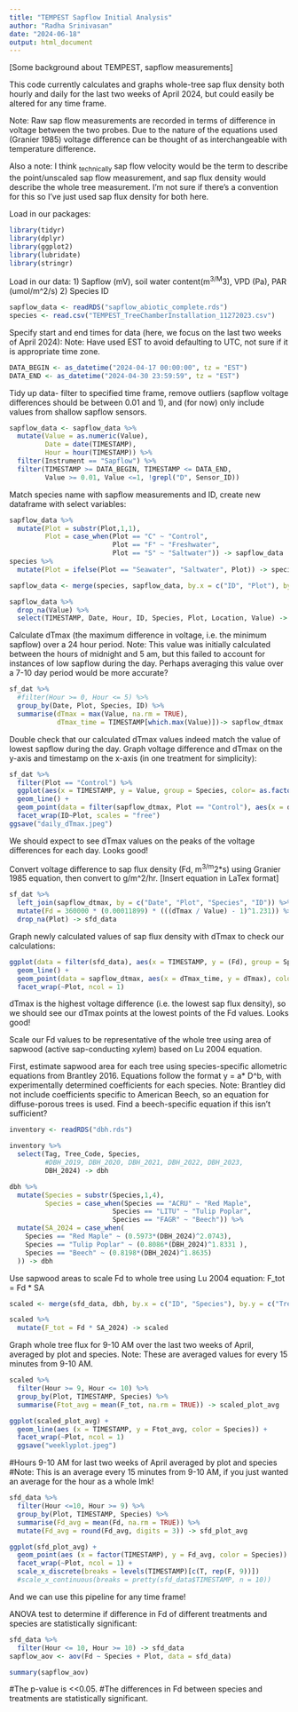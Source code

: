 ```yaml
---
title: "TEMPEST Sapflow Initial Analysis"
author: "Radha Srinivasan"
date: "2024-06-18"
output: html_document
---
```

[Some background about TEMPEST, sapflow measurements]

This code currently calculates and graphs whole-tree sap flux density both hourly and daily for the last two weeks of April 2024, but could easily be altered for any time frame. 

Note: Raw sap flow measurements are recorded in terms of difference in voltage between the two probes. Due to the nature of the equations used (Granier 1985) voltage difference can be thought of as interchangeable with temperature difference. 

Also a note: I think ~technically~ sap flow velocity would be the term to describe the point/unscaled sap flow measurement, and sap flux density would describe the whole tree measurement. I'm not sure if there's a convention for this so I've just used sap flux density for both here. 

Load in our packages:
```r
library(tidyr)
library(dplyr)
library(ggplot2)
library(lubridate)
library(stringr)
```

Load in our data: 
1) Sapflow (mV), soil water content(m^3/M^3), VPD (Pa), PAR (umol/m^2/s)
2) Species ID
```r
sapflow_data <- readRDS("sapflow_abiotic_complete.rds")
species <- read.csv("TEMPEST_TreeChamberInstallation_11272023.csv")
```

Specify start and end times for data (here, we focus on the last two weeks of April 2024):
Note: Have used EST to avoid defaulting to UTC, not sure if it is appropriate time zone. 
```r
DATA_BEGIN <- as_datetime("2024-04-17 00:00:00", tz = "EST")
DATA_END <- as_datetime("2024-04-30 23:59:59", tz = "EST")
```


Tidy up data- filter to specified time frame, remove outliers (sapflow voltage differences should be between 0.01 and 1), and (for now) only include values from shallow sapflow sensors. 

```r
sapflow_data <- sapflow_data %>% 
  mutate(Value = as.numeric(Value),
         Date = date(TIMESTAMP),
         Hour = hour(TIMESTAMP)) %>% 
  filter(Instrument == "Sapflow") %>%
  filter(TIMESTAMP >= DATA_BEGIN, TIMESTAMP <= DATA_END, 
         Value >= 0.01, Value <=1, !grepl("D", Sensor_ID)) 
```


Match species name with sapflow measurements and ID, create new dataframe with select variables: 

```r
sapflow_data %>% 
  mutate(Plot = substr(Plot,1,1),
         Plot = case_when(Plot == "C" ~ "Control",
                          Plot == "F" ~ "Freshwater",
                          Plot == "S" ~ "Saltwater")) -> sapflow_data
species %>%
  mutate(Plot = ifelse(Plot == "Seawater", "Saltwater", Plot)) -> species

sapflow_data <- merge(species, sapflow_data, by.x = c("ID", "Plot"), by.y = c("Sensor_ID", "Plot"), all.x = TRUE)

sapflow_data %>% 
  drop_na(Value) %>%
  select(TIMESTAMP, Date, Hour, ID, Species, Plot, Location, Value) -> sf_dat

```

Calculate dTmax (the maximum difference in voltage, i.e. the minimum sapflow) over a 24 hour period. 
Note: This value was initially calculated between the hours of midnight and 5 am, but this failed to account for instances of low sapflow during the day. Perhaps averaging this value over a 7-10 day period would be more accurate? 

```r
sf_dat %>% 
  #filter(Hour >= 0, Hour <= 5) %>% 
  group_by(Date, Plot, Species, ID) %>% 
  summarise(dTmax = max(Value, na.rm = TRUE), 
            dTmax_time = TIMESTAMP[which.max(Value)])-> sapflow_dtmax
```

Double check that our calculated dTmax values indeed match the value of lowest sapflow during the day. 
Graph voltage difference and dTmax on the y-axis and timestamp on the x-axis (in one treatment for simplicity):
```r
sf_dat %>% 
  filter(Plot == "Control") %>% 
  ggplot(aes(x = TIMESTAMP, y = Value, group = Species, color= as.factor(Species))) + 
  geom_line() + 
  geom_point(data = filter(sapflow_dtmax, Plot == "Control"), aes(x = dTmax_time, y = dTmax), color = "black") +
  facet_wrap(ID~Plot, scales = "free") 
ggsave("daily_dTmax.jpeg")
```
We should expect to see dTmax values on the peaks of the voltage differences for each day. Looks good!


Convert voltage difference to sap flux density (Fd, m^3/m^2*s) using Granier 1985 equation, then convert to g/m^2/hr. 
[Insert equation in LaTex format]

```r

sf_dat %>% 
  left_join(sapflow_dtmax, by = c("Date", "Plot", "Species", "ID")) %>% 
  mutate(Fd = 360000 * (0.00011899) * (((dTmax / Value) - 1)^1.231)) %>%
  drop_na(Plot) -> sfd_data
```


Graph newly calculated values of sap flux density with dTmax to check our calculations:
```r
ggplot(data = filter(sfd_data), aes(x = TIMESTAMP, y = (Fd), group = Species, color = as.factor(Species))) + 
  geom_line() + 
  geom_point(data = sapflow_dtmax, aes(x = dTmax_time, y = dTmax), color = "black") +
  facet_wrap(~Plot, ncol = 1) 
```

dTmax is the highest voltage difference (i.e. the lowest sap flux density), so we should see our dTmax points at the lowest points of the Fd values. Looks good!

Scale our Fd values to be representative of the whole tree using area of sapwood (active sap-conducting xylem) based on Lu 2004 equation. 

First, estimate sapwood area for each tree using species-specific allometric equations from Brantley 2016. 
Equations follow the format y = a* D^b, with experimentally determined coefficients for each species. 
Note: Brantley did not include coefficients specific to American Beech, so an equation for diffuse-porous trees is used. Find a beech-specific equation if this isn't sufficient?
```r
inventory <- readRDS("dbh.rds")

inventory %>%
  select(Tag, Tree_Code, Species, 
         #DBH_2019, DBH_2020, DBH_2021, DBH_2022, DBH_2023, 
         DBH_2024) -> dbh

dbh %>%
  mutate(Species = substr(Species,1,4),
         Species = case_when(Species == "ACRU" ~ "Red Maple",
                          Species == "LITU" ~ "Tulip Poplar",
                          Species == "FAGR" ~ "Beech")) %>%
  mutate(SA_2024 = case_when(
    Species == "Red Maple" ~ (0.5973*(DBH_2024)^2.0743),
    Species == "Tulip Poplar" ~ (0.8086*(DBH_2024)^1.8331 ),
    Species == "Beech" ~ (0.8198*(DBH_2024)^1.8635)
  )) -> dbh

```

Use sapwood areas to scale Fd to whole tree using Lu 2004 equation:
F_tot = Fd * SA 
```r
scaled <- merge(sfd_data, dbh, by.x = c("ID", "Species"), by.y = c("Tree_Code", "Species"), all.x = TRUE)

scaled %>%
  mutate(F_tot = Fd * SA_2024) -> scaled
```

Graph whole tree flux for 9-10 AM over the last two weeks of April, averaged by plot and species. 
Note: These are averaged values for every 15 minutes from 9-10 AM. 
```r
scaled %>% 
  filter(Hour >= 9, Hour <= 10) %>% 
  group_by(Plot, TIMESTAMP, Species) %>% 
  summarise(Ftot_avg = mean(F_tot, na.rm = TRUE)) -> scaled_plot_avg

ggplot(scaled_plot_avg) + 
  geom_line(aes (x = TIMESTAMP, y = Ftot_avg, color = Species)) + 
  facet_wrap(~Plot, ncol = 1)
  ggsave("weeklyplot.jpeg")
```


#Hours 9-10 AM for last two weeks of April averaged by plot and species
#Note: This is an average every 15 minutes from 9-10 AM, if you just wanted an average for the hour as a whole lmk!
```r
sfd_data %>% 
  filter(Hour <=10, Hour >= 9) %>% 
  group_by(Plot, TIMESTAMP, Species) %>% 
  summarise(Fd_avg = mean(Fd, na.rm = TRUE)) %>% 
  mutate(Fd_avg = round(Fd_avg, digits = 3)) -> sfd_plot_avg

ggplot(sfd_plot_avg) + 
  geom_point(aes (x = factor(TIMESTAMP), y = Fd_avg, color = Species)) + 
  facet_wrap(~Plot, ncol = 1) +
  scale_x_discrete(breaks = levels(TIMESTAMP)[c(T, rep(F, 9))])
  #scale_x_continuous(breaks = pretty(sfd_data$TIMESTAMP, n = 10))
```

And we can use this pipeline for any time frame!  

ANOVA test to determine if difference in Fd of different treatments and species are statistically significant:
```r
sfd_data %>%
  filter(Hour <= 10, Hour >= 10) -> sfd_data
sapflow_aov <- aov(Fd ~ Species + Plot, data = sfd_data)

summary(sapflow_aov)
```

#The p-value is <<0.05. 
#The differences in Fd between species and treatments are statistically significant. 



